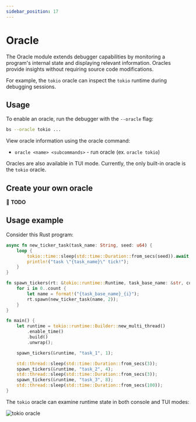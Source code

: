 ```yaml
---
sidebar_position: 17
---
```




# Oracle

The Oracle module extends debugger capabilities by monitoring a program's internal state 
and displaying relevant information. Oracles provide insights without requiring source code modifications.

For example, the `tokio` oracle can inspect the `tokio` runtime during debugging sessions.

## Usage

To enable an oracle, run the debugger with the `--oracle` flag:

```bash
bs --oracle tokio ...
```

View oracle information using the oracle command:
- `oracle <name> <subcommands>` - run oracle (ex. `oracle tokio`)

Oracles are also available in TUI mode. Currently, the only built-in oracle is the `tokio` oracle.

## Create your own oracle

📝 **TODO**

## Usage example

Consider this Rust program:

```rust
async fn new_ticker_task(task_name: String, seed: u64) {
    loop {
        tokio::time::sleep(std::time::Duration::from_secs(seed)).await;
        println!("task \"{task_name}\" tick!");
    }
}

fn spawn_tickers(rt: &tokio::runtime::Runtime, task_base_name: &str, count: u64) {
    for i in 0..count {
        let name = format!("{task_base_name}_{i}");
        rt.spawn(new_ticker_task(name, 2));
    }
}

fn main() {
    let runtime = tokio::runtime::Builder::new_multi_thread()
        .enable_time()
        .build()
        .unwrap();

    spawn_tickers(&runtime, "task_1", 1);

    std::thread::sleep(std::time::Duration::from_secs(3));
    spawn_tickers(&runtime, "task_2", 4);
    std::thread::sleep(std::time::Duration::from_secs(3));
    spawn_tickers(&runtime, "task_3", 8);
    std::thread::sleep(std::time::Duration::from_secs(100));
}

```

The `tokio` oracle can examine runtime state in both console and TUI modes:

![tokio oracle](/gif/tokio-oracle.gif)


